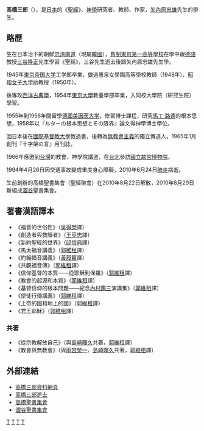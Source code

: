 '''高橋三郎'''（{{bd|1920年||2010年|6月24日}}），是[[日本|日本]]的《[[聖經|聖經]]》、[[神學|神學]]研究者、教師、作家，[[矢內原忠雄|矢內原忠雄]]先生的學生。

==略歷==
生在日本治下的朝鮮[[忠清南道|忠清南道]]（現屬[[韓國|韓國]]），[[舊制東京第一高等學校|舊制東京第一高等學校]]在學中跟[[德語|德語]]教授[[三谷隆正|三谷隆正]]先生學習《聖經》，三谷先生逝去後跟矢內原忠雄先生學。

1945年[[東京帝国大学|東京帝国大学]]工学部卒業，做過惠泉女學園高等學校教師（1948年）、[[昭和女子大学|昭和女子大学]]助教授（1950年）。

後專攻[[西洋古典學|西洋古典學]]，1954年[[東京大學|東京大學]]教養學部卒業，入同校大學院（研究生院）學習。

1955年到1958年間留學[[德國|德國]][[美因茨大学|美因茨大学]]，修習博士課程，研究[[馬丁·路德|馬丁·路德]]的根本思想，1958年以『ルターの根本思想とその限界』論文得神學博士學位。

回日本後在[[國際基督教大學|國際基督教大學]]教過書，後轉為[[無教會主義|無教會主義]]的獨立傳道人，1965年1月創刊『十字架の言』月刊誌。

1966年應邀到[[台灣|台灣]]的教會、神學院講道，在[[台北|台北]]參訪[[國立故宮博物院|國立故宮博物院]]。

1994年4月26日因交通事故變成重度身心障礙，2010年6月24日[[肺炎|肺炎]]病逝。

生前創辦的高橋聖書集會（聖經聚會）在2010年8月22日解散，2010年8月29日新組成[[澀谷|澀谷]]聖書集會。

==著書漢語譯本==
*《福音的世俗性》（[[吳得榮|吳得榮]]譯）
*《創造者與救贖者》（[[王英忠|王英忠]]譯）
*《新約聖經的世界》（[[邱信典|邱信典]]譯）
*《馬太福音講義》（[[郭維租|郭維租]]譯）
*《約翰福音講義》（[[黃履鰲|黃履鰲]]譯）
*《共觀福音傳》（[[郭維租|郭維租]]譯）
*《信仰基督的本質——從耶穌到保羅》（[[郭維租|郭維租]]譯）
*《教會的起源和本質》（[[郭維租|郭維租]]譯）
*《基督信仰的根本問題——紀念[[內村鑑三|內村鑑三]]演講集》（[[郭維租|郭維租]]譯）
*《使徒行傳講義》（[[郭維租|郭維租]]譯）
*《上帝的國和地上的國》（[[郭維租|郭維租]]譯）
*《君王耶穌》（[[郭維租|郭維租]]譯）
===共著===
*《從宗教解放自己》（與[[島崎暉久|島崎暉久]]共著，[[郭維租|郭維租]]譯）
*《教會與無教會》（與[[雨宮榮一|雨宮榮一]]、[[島崎暉久|島崎暉久]]共著，[[郭維租|郭維租]]譯）
==外部連結==
*[http://sky.geocities.jp/magus508/takahashisaburou.html 高橋三郎資料網頁]{{Dead link|date=2020年2月 |bot=InternetArchiveBot |fix-attempted=yes }}
*[http://www.laijohn.com/archives/pj/Takahashi,S/died/J1.htm 高橋三郎逝去] {{Wayback|url=http://www.laijohn.com/archives/pj/Takahashi,S/died/J1.htm |date=20111003170728 }}
*[https://web.archive.org/web/20090521185922/http://www7a.biglobe.ne.jp/~takahashiseishoshukai/ 高橋聖書集會]
*[http://www7b.biglobe.ne.jp/shibuya-seisho-shukai/ 澀谷聖書集會] {{Wayback|url=http://www7b.biglobe.ne.jp/shibuya-seisho-shukai/ |date=20150920005641 }}


[[Category:日本作家|T]]
[[Category:罹患肺炎逝世者|T]]
[[Category:東京大學校友|T]]
[[Category:美茵茨大學校友|T]]